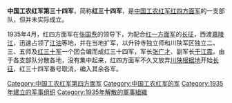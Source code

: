 {{unreferenced|time=2009-4-12}}
'''中国工农红军第三十四军'''，简称'''红三十四军'''，是[[中国工农红军|中国工农红军]][[红四方面军|红四方面军]]的一支部队，但并未实际成立。

1935年4月，红四方面军在[[张国焘|张国焘]]的领导下，为配合[[红一方面军|红一方面军]]的[[长征|长征]]，西渡[[嘉陵江|嘉陵江]]，迅速占领了[[江油|江油]]等地，并在当地扩军，以升钟寺独立师和川陕军区独立二、三、五师及[[红三十军|红三十军]]一个团合编而成红三十四军，军长[[张广才|张广才]]、副军长[[于江震|于江震]]。由于各支部队分散各地，没有集中起来，红四方面军不久又放弃[[川陕根据地|川陕根据地]]开始[[长征|长征]]，红三十四军番号取消，编入其余各军。

{{中國工農紅軍}}

[[Category:中国工农红军第四方面军|Category:中国工农红军第四方面军]]
[[Category:中国工农红军的军|Category:中国工农红军的军]]
[[Category:1935年建立的军事组织|Category:1935年建立的军事组织]]
[[Category:1935年解散的軍事組織|Category:1935年解散的軍事組織]]